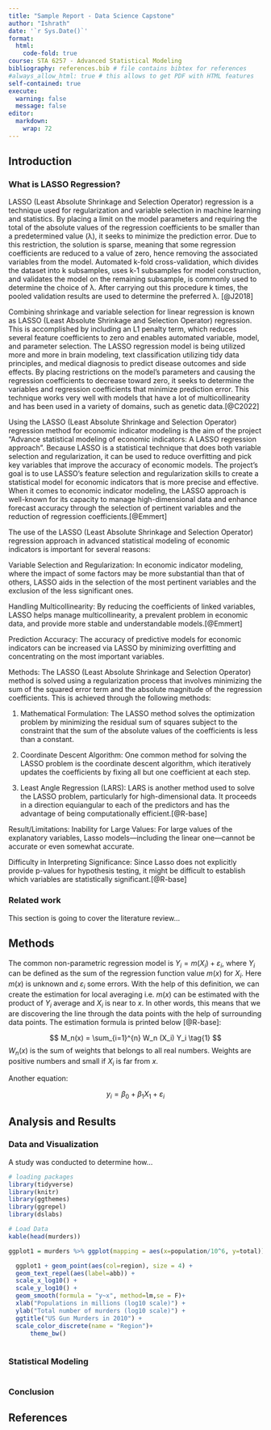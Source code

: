 ```yaml
---
title: "Sample Report - Data Science Capstone"
author: "Ishrath"
date: '`r Sys.Date()`'
format:
  html:
    code-fold: true
course: STA 6257 - Advanced Statistical Modeling
bibliography: references.bib # file contains bibtex for references
#always_allow_html: true # this allows to get PDF with HTML features
self-contained: true
execute: 
  warning: false
  message: false
editor: 
  markdown: 
    wrap: 72
---
```


## Introduction

### What is LASSO Regression?

LASSO (Least Absolute Shrinkage and Selection Operator) regression is a technique used for regularization and variable selection in machine learning and statistics. By placing a limit on the model parameters and requiring the total of the absolute values of the regression coefficients to be smaller than a predetermined value (λ), it seeks to minimize the prediction error. Due to this restriction, the solution is sparse, meaning that some regression coefficients are reduced to a value of zero, hence removing the associated variables from the model. Automated k-fold cross-validation, which divides the dataset into k subsamples, uses k-1 subsamples for model construction, and validates the model on the remaining subsample, is commonly used to determine the choice of λ. After carrying out this procedure k times, the pooled validation results are used to determine the preferred λ. [@J2018]


Combining shrinkage and variable selection for linear regression is known as LASSO (Least Absolute Shrinkage and Selection Operator) regression. This is accomplished by including an L1 penalty term, which reduces several feature coefficients to zero and enables automated variable, model, and parameter selection. The LASSO regression model is being utilized more and more in brain modeling, text classification utilizing tidy data principles, and medical diagnosis to predict disease outcomes and side effects. By placing restrictions on the model's parameters and causing the regression coefficients to decrease toward zero, it seeks to determine the variables and regression coefficients that minimize prediction error. This technique works very well with models that have a lot of multicollinearity and has been used in a variety of domains, such as genetic data.[@C2022]

Using the LASSO (Least Absolute Shrinkage and Selection Operator) regression method for economic indicator modeling is the aim of the project "Advance statistical modeling of economic indicators: A LASSO regression approach". Because LASSO is a statistical technique that does both variable selection and regularization, it can be used to reduce overfitting and pick key variables that improve the accuracy of economic models. The project's goal is to use LASSO's feature selection and regularization skills to create a statistical model for economic indicators that is more precise and effective. When it comes to economic indicator modeling, the LASSO approach is well-known for its capacity to manage high-dimensional data and enhance forecast accuracy through the selection of pertinent variables and the reduction of regression coefficients.[@Emmert]

The use of the LASSO (Least Absolute Shrinkage and Selection Operator) regression approach in advanced statistical modeling of economic indicators is important for several reasons:

Variable Selection and Regularization:
In economic indicator modeling, where the impact of some factors may be more substantial than that of others, LASSO aids in the selection of the most pertinent variables and the exclusion of the less significant ones.

Handling Multicollinearity:
By reducing the coefficients of linked variables, LASSO helps manage multicollinearity, a prevalent problem in economic data, and provide more stable and understandable models.[@Emmert]

Prediction Accuracy: 
The accuracy of predictive models for economic indicators can be increased via LASSO by minimizing overfitting and concentrating on the most important variables.

Methods:
The LASSO (Least Absolute Shrinkage and Selection Operator) method is solved using a regularization process that involves minimizing the sum of the squared error term and the absolute magnitude of the regression coefficients. This is achieved through the following methods:

1.	Mathematical Formulation: The LASSO method solves the optimization problem by minimizing the residual sum of squares subject to the constraint that the sum of the absolute values of the coefficients is less than a constant.

2.	Coordinate Descent Algorithm: One common method for solving the LASSO problem is the coordinate descent algorithm, which iteratively updates the coefficients by fixing all but one coefficient at each step.

3.	Least Angle Regression (LARS): LARS is another method used to solve the LASSO problem, particularly for high-dimensional data. It proceeds in a direction equiangular to each of the predictors and has the advantage of being computationally efficient.[@R-base]


Result/Limitations:
Inability for Large Values: 
For large values of the explanatory variables, Lasso models—including the linear one—cannot be accurate or even somewhat accurate.

Difficulty in Interpreting Significance:
Since Lasso does not explicitly provide p-values for hypothesis testing, it might be difficult to establish which variables are statistically significant.[@R-base]


### Related work

This section is going to cover the literature review...

## Methods

The common non-parametric regression model is
$Y_i = m(X_i) + \varepsilon_i$, where $Y_i$ can be defined as the sum of
the regression function value $m(x)$ for $X_i$. Here $m(x)$ is unknown
and $\varepsilon_i$ some errors. With the help of this definition, we
can create the estimation for local averaging i.e. $m(x)$ can be
estimated with the product of $Y_i$ average and $X_i$ is near to $x$. In
other words, this means that we are discovering the line through the
data points with the help of surrounding data points. The estimation
formula is printed below [@R-base]:

$$
M_n(x) = \sum_{i=1}^{n} W_n (X_i) Y_i  \tag{1}
$$ $W_n(x)$ is the sum of weights that belongs to all real numbers.
Weights are positive numbers and small if $X_i$ is far from $x$.

Another equation:

$$
y_i = \beta_0 + \beta_1 X_1 +\varepsilon_i
$$

## Analysis and Results

### Data and Visualization

A study was conducted to determine how...

```r
# loading packages 
library(tidyverse)
library(knitr)
library(ggthemes)
library(ggrepel)
library(dslabs)
```

```r
# Load Data
kable(head(murders))

ggplot1 = murders %>% ggplot(mapping = aes(x=population/10^6, y=total)) 

  ggplot1 + geom_point(aes(col=region), size = 4) +
  geom_text_repel(aes(label=abb)) +
  scale_x_log10() +
  scale_y_log10() +
  geom_smooth(formula = "y~x", method=lm,se = F)+
  xlab("Populations in millions (log10 scale)") + 
  ylab("Total number of murders (log10 scale)") +
  ggtitle("US Gun Murders in 2010") +
  scale_color_discrete(name = "Region")+
      theme_bw()
  

```

### Statistical Modeling

```r

```

### Conclusion

## References
